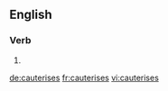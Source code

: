 
==English==

===Verb===
{{head|en}}

# {{en-third-person singular of|cauterise}}

[[de:cauterises]]
[[fr:cauterises]]
[[vi:cauterises]]